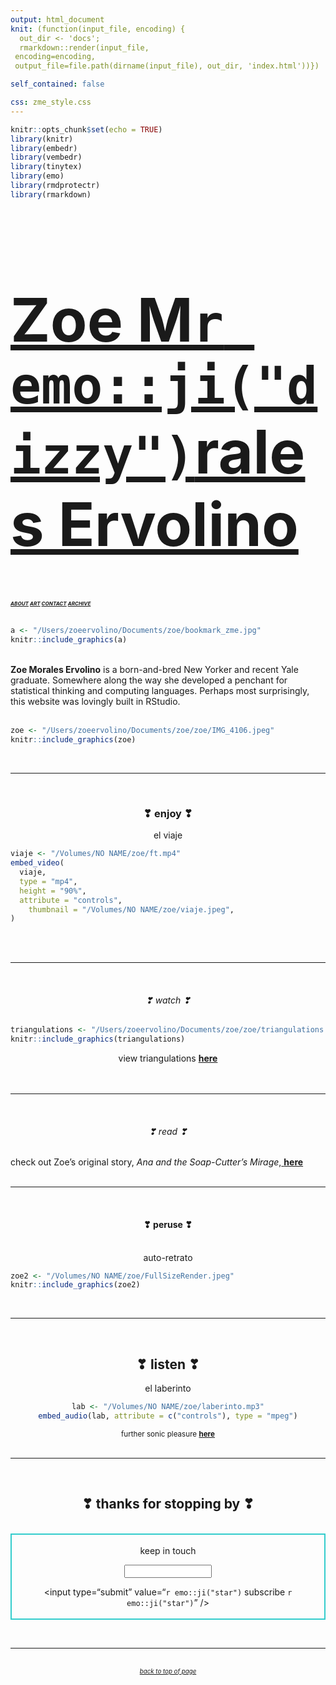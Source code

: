 ```yaml
---
output: html_document
knit: (function(input_file, encoding) {
  out_dir <- 'docs';
  rmarkdown::render(input_file,
 encoding=encoding,
 output_file=file.path(dirname(input_file), out_dir, 'index.html'))})

self_contained: false

css: zme_style.css
---
```

<html>
<head>
<meta charset="utf-8">
<title>zoe morales ervolino</title>
<style type="text/css">
.main-container {
  max-width: 1800px;
  margin-left: auto;
  margin-right: auto;
    background-color:MidnightBlue;
    	cursor: url('/Users/zoeervolino/Documents/zoe/zoe/cursor.cur'), default;
}
</style>


```r
knitr::opts_chunk$set(echo = TRUE)
library(knitr)
library(embedr)
library(vembedr)
library(tinytex)
library(emo)
library(rmdprotectr)
library(rmarkdown)
```
<a href="https://zoervolino.github.io/zoe/">
<font size=80>
<h1>Zoe M`r emo::ji("dizzy")`rales Ervolino</h1>
</font></a><b><a2>
<small>
<small><small><a href="about.html"><i>ABOUT</a>  </i></small></small>
<small><small><a href="design.html"><i>ART</a>  </i></small></small> 
<small><small><a href="contact.html"><i>CONTACT</a>  </i></small></small> 
<small><small><a href="https://tinyletter.com/unfriendlybrujita/archive"><i>ARCHIVE</a>  </i></small></small>
</small>
</a2>  
</b>
</head>
<a name="top"></a>
<br>
<body>
<a href="https://zoervolino.github.io/zoe/design.html">
```r
a <- "/Users/zoeervolino/Documents/zoe/bookmark_zme.jpg"
knitr::include_graphics(a)
```
</a>
<br>
<a1><b>Zoe Morales Ervolino</a1></b> is a born-and-bred New Yorker and recent Yale graduate. Somewhere along the way she developed a penchant for statistical thinking and computing languages. Perhaps most surprisingly, this website was lovingly built in RStudio.
<br>
<br>
```r

zoe <- "/Users/zoeervolino/Documents/zoe/zoe/IMG_4106.jpeg"
knitr::include_graphics(zoe)

```
<br>
<hr>
<br>
<center>
<h3>**❣ enjoy ❣**</h3>
</center>
<center>
el viaje
</center>
```r
viaje <- "/Volumes/NO NAME/zoe/ft.mp4"
embed_video(
  viaje, 
  type = "mp4", 
  height = "90%", 
  attribute = "controls",
    thumbnail = "/Volumes/NO NAME/zoe/viaje.jpeg",
)
```
<br>
<br>
<hr>
<br>
<center>
<h6>❣ watch ❣</h6>
</center>
```r

triangulations <- "/Users/zoeervolino/Documents/zoe/zoe/triangulations.jpg"
knitr::include_graphics(triangulations)

```
</a>
<center>
view triangulations <a href="https://youtu.be/rf0VjGLtb3g?t=253"><b>here</b>
</a></center>
<br>
<br>
<hr>
<br>
<center>
<h6>❣ read ❣</h6>
</center>
check out Zoe's original story, <i>Ana and the Soap-Cutter's Mirage</i>,<a href="ana.html"> <b>here</a></b>
<br>
<br>
<hr>
<br>
<center>
<h4>**❣ peruse ❣**</h4>
</center>
<center>
<br>
auto-retrato
</center>
```r

zoe2 <- "/Volumes/NO NAME/zoe/FullSizeRender.jpeg"
knitr::include_graphics(zoe2)

```
<center>
<br>
<hr>
<br>
<h2>**❣ listen ❣**</h2>
</center>
<center>
el laberinto 
</center>
<center>
```r
lab <- "/Volumes/NO NAME/zoe/laberinto.mp3"
embed_audio(lab, attribute = c("controls"), type = "mpeg")
```
</center>
<center>
<small>further sonic pleasure <a href="nuestro_planeta.html"><b>here</a></b>
</small>
</center>
<br>
<hr>
<br>
<center><p><h2>❣ thanks for stopping by ❣</h2></p></center>
<br>
<a2><form style="border:2px solid #3cc;padding:3px;text-align:center;" action="https://tinyletter.com/unfriendlybrujita" method="post" target="popupwindow" onsubmit="window.open('https://tinyletter.com/unfriendlybrujita', 'popupwindow', 'scrollbars=yes,width=800,height=600');return true"><p><label for="tlemail">keep in touch</label></p><p><input type="text" style="width:140px" name="email" id="tlemail" /></p><input type="hidden" value="1" name="embed"/><input type="submit" value="`r emo::ji("star")` subscribe `r emo::ji("star")`" /><p><a href="https://tinyletter.com" target="_blank"></a></p></form></a2>
</body>
<br>
<hr>
<br>
<small>
<small>
<center>
<i><a href="#top">back to top of page</a>
</center>
</i>
</small>
</small>
</br>
</html>
